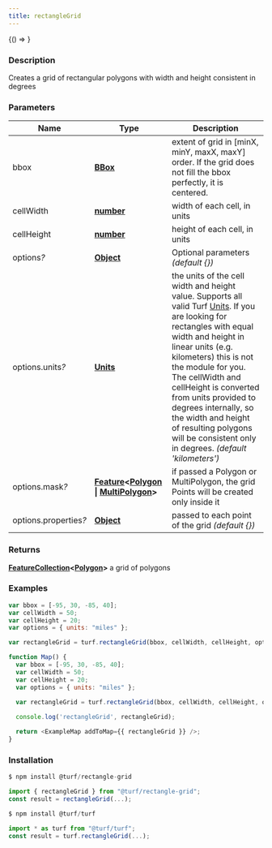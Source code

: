 ```yaml
---
title: rectangleGrid
---
```



<!-- Expose turf as global var for experimenting in the browser console -->

<BrowserOnly>{() => <WindowTurfGlobal turf={turf} />}</BrowserOnly>

### Description

Creates a grid of rectangular polygons with width and height consistent in degrees

### Parameters

| Name                       | Type                                                                                                                                                                                                | Description                                                                                                                                                                                                                                                                                                                                                                                                                                                                                      |
| -------------------------- | --------------------------------------------------------------------------------------------------------------------------------------------------------------------------------------------------- | ------------------------------------------------------------------------------------------------------------------------------------------------------------------------------------------------------------------------------------------------------------------------------------------------------------------------------------------------------------------------------------------------------------------------------------------------------------------------------------------------ |
| bbox                       | **[BBox](https://tools.ietf.org/html/rfc7946#section-5)**                                                                                                                                           | extent of grid in [minX, minY, maxX, maxY] order. If the grid does not fill the bbox perfectly, it is centered.                                                                                                                                                                                                                                                                                                                                                                                  |
| cellWidth                  | **[number](https://developer.mozilla.org/docs/Web/JavaScript/Reference/Global_Objects/Number)**                                                                                                     | width of each cell, in units                                                                                                                                                                                                                                                                                                                                                                                                                                                                     |
| cellHeight                 | **[number](https://developer.mozilla.org/docs/Web/JavaScript/Reference/Global_Objects/Number)**                                                                                                     | height of each cell, in units                                                                                                                                                                                                                                                                                                                                                                                                                                                                    |
| options<i>?</i>            | **[Object](https://developer.mozilla.org/docs/Web/JavaScript/Reference/Global_Objects/Object)**                                                                                                     | Optional parameters _(default \{\})_                                                                                                                                                                                                                                                                                                                                                                                                                                                             |
| options.units<i>?</i>      | **[Units](docs/api/types/Units.mdx)**                                                                                                                                                               | the units of the cell width and height value. Supports all valid Turf [Units](https://github.com/Turfjs/turf/blob/master/packages/turf-helpers/README_UNITS.md). If you are looking for rectangles with equal width and height in linear units (e.g. kilometers) this is not the module for you. The cellWidth and cellHeight is converted from units provided to degrees internally, so the width and height of resulting polygons will be consistent only in degrees. _(default 'kilometers')_ |
| options.mask<i>?</i>       | **[Feature](https://tools.ietf.org/html/rfc7946#section-3.2)\<[Polygon](https://tools.ietf.org/html/rfc7946#section-3.1.6) \| [MultiPolygon](https://tools.ietf.org/html/rfc7946#section-3.1.7)\>** | if passed a Polygon or MultiPolygon, the grid Points will be created only inside it                                                                                                                                                                                                                                                                                                                                                                                                              |
| options.properties<i>?</i> | **[Object](https://developer.mozilla.org/docs/Web/JavaScript/Reference/Global_Objects/Object)**                                                                                                     | passed to each point of the grid _(default \{\})_                                                                                                                                                                                                                                                                                                                                                                                                                                                |

### Returns

**[FeatureCollection](https://tools.ietf.org/html/rfc7946#section-3.3)\<[Polygon](https://tools.ietf.org/html/rfc7946#section-3.1.6)\>** a grid of polygons

### Examples

```javascript
var bbox = [-95, 30, -85, 40];
var cellWidth = 50;
var cellHeight = 20;
var options = { units: "miles" };

var rectangleGrid = turf.rectangleGrid(bbox, cellWidth, cellHeight, options);
```

```javascript live
function Map() {
  var bbox = [-95, 30, -85, 40];
  var cellWidth = 50;
  var cellHeight = 20;
  var options = { units: "miles" };

  var rectangleGrid = turf.rectangleGrid(bbox, cellWidth, cellHeight, options);
  
  console.log('rectangleGrid', rectangleGrid);

  return <ExampleMap addToMap={{ rectangleGrid }} />;
}
```

### Installation

```javascript
$ npm install @turf/rectangle-grid

import { rectangleGrid } from "@turf/rectangle-grid";
const result = rectangleGrid(...);
```

```javascript
$ npm install @turf/turf

import * as turf from "@turf/turf";
const result = turf.rectangleGrid(...);
```
